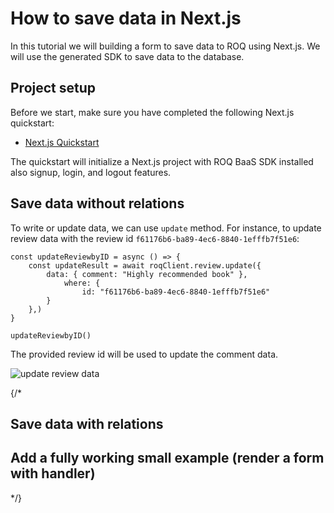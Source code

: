 # How to save data in Next.js

In this tutorial we will building a form to save data to ROQ using Next.js. We will use the generated SDK to save data to the database.

## Project setup

Before we start, make sure you have completed the following Next.js quickstart:

- [Next.js Quickstart](/next-js)

The quickstart will initialize a Next.js project with ROQ BaaS SDK installed also signup, login, and logout features.

## Save data without relations

To write or update data, we can use `update` method. For instance, to update review data with the review id `f61176b6-ba89-4ec6-8840-1efffb7f51e6`:

```tsx
const updateReviewbyID = async () => {
    const updateResult = await roqClient.review.update({
	    data: { comment: "Highly recommended book" },
		    where: {
			    id: "f61176b6-ba89-4ec6-8840-1efffb7f51e6"
		}
	},)
}
   
updateReviewbyID()
```
The provided review id will be used to update the comment data.

![update review data](/screenshots/nextjs-write-data-baas.png)

{/*
## Save data with relations

## Add a fully working small example (render a form with handler)
*/}